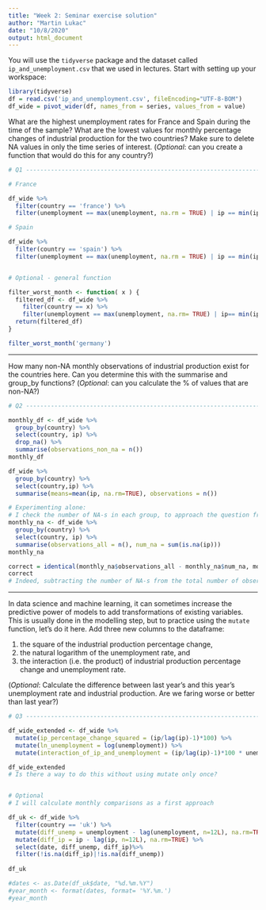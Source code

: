 ```yaml
---
title: "Week 2: Seminar exercise solution"
author: "Martin Lukac"
date: "10/8/2020"
output: html_document
---
```


You will use the `tidyverse` package and the dataset called `ip_and_unemployment.csv` that we used in lectures. Start with setting up your workspace:

```r
library(tidyverse)
df = read.csv('ip_and_unemployment.csv', fileEncoding="UTF-8-BOM")
df_wide = pivot_wider(df, names_from = series, values_from = value)
```
    
What are the highest unemployment rates for France and Spain during the time of the sample?  What are the lowest values for monthly percentage changes of industrial production for the two countries? Make sure to delete NA values in only the time series of interest. (_Optional_: can you create a function that would do this for any country?)

```r
# Q1 --------------------------------------------------------------------------

# France

df_wide %>% 
  filter(country == 'france') %>%
  filter(unemployment == max(unemployment, na.rm = TRUE) | ip == min(ip, na.rm = TRUE))

# Spain 

df_wide %>% 
  filter(country == 'spain') %>%
  filter(unemployment == max(unemployment, na.rm = TRUE) | ip == min(ip, na.rm = TRUE))


# Optional - general function

filter_worst_month <- function( x ) {
  filtered_df <- df_wide %>%
    filter(country == x) %>%
    filter(unemployment == max(unemployment, na.rm= TRUE) | ip== min(ip, na.rm=TRUE))
  return(filtered_df)
}

filter_worst_month('germany')
```


-----

How many non-NA monthly observations of industrial production exist for the countries here. Can you  determine this with the summarise and group_by functions? (_Optional_: can you calculate the % of values that are non-NA?)


```r
# Q2 --------------------------------------------------------------------------

monthly_df <- df_wide %>%
  group_by(country) %>%
  select(country, ip) %>%
  drop_na() %>%
  summarise(observations_non_na = n())
monthly_df
```
```r
df_wide %>% 
  group_by(country) %>%
  select(country,ip) %>%
  summarise(means=mean(ip, na.rm=TRUE), observations = n())

# Experimenting alone: 
# I check the number of NA-s in each group, to approach the question from this angle.
monthly_na <- df_wide %>%
  group_by(country) %>%
  select(country, ip) %>%
  summarise(observations_all = n(), num_na = sum(is.na(ip)))
monthly_na

correct = identical(monthly_na$observations_all - monthly_na$num_na, monthly_df$observations_non_na)
correct
# Indeed, subtracting the number of NA-s from the total number of observations yields the same as counting non-NAs directly.
```
-----

In data science and machine learning, it can sometimes increase the predictive power of models to add transformations of existing variables. This is usually done in the modelling step, but to practice using the `mutate` function, let's do it here. Add three new columns to the dataframe: 

  1. the square of the industrial production percentage change, 
  2. the natural logarithm of the unemployment rate, and 
  3. the interaction (i.e. the product) of industrial production percentage change and unemployment rate.
  
(_Optional_: Calculate the difference between last year's and this year's unemployment rate and industrial production. Are we faring worse or better than last year?)

```r
# Q3 --------------------------------------------------------------------------

df_wide_extended <- df_wide %>%
  mutate(ip_percentage_change_squared = (ip/lag(ip)-1)*100) %>%
  mutate(ln_unemployment = log(unemployment)) %>%
  mutate(interaction_of_ip_and_unemployment = (ip/lag(ip)-1)*100 * unemployment)

df_wide_extended
# Is there a way to do this without using mutate only once?


# Optional
# I will calculate monthly comparisons as a first approach

df_uk <- df_wide %>%
  filter(country == 'uk') %>%
  mutate(diff_unemp = unemployment - lag(unemployment, n=12L), na.rm=TRUE) %>%
  mutate(diff_ip = ip - lag(ip, n=12L), na.rm=TRUE) %>%
  select(date, diff_unemp, diff_ip)%>%
  filter(!is.na(diff_ip)|!is.na(diff_unemp))
 
df_uk

#dates <- as.Date(df_uk$date, "%d.%m.%Y")
#year_month <- format(dates, format= '%Y.%m.')
#year_month


```
